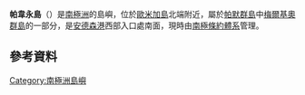 {{coord|64|19|S|62|57|W|display=title}}

'''帕韋永島'''（{{lang-en|Pabellón Island}}）是[[南極洲|南極洲]]的島嶼，位於[[歐米加島|歐米加島]]北端附近，屬於[[帕默群島|帕默群島]]中[[梅爾基奧群島|梅爾基奧群島]]的一部分，是[[安德森港|安德森港]]西部入口處南面，現時由[[南極條約體系|南極條約體系]]管理。

==參考資料==
{{usgs-gazetteer}}

{{Antarctica-geo-stub}}
[[Category:南極洲島嶼|Category:南極洲島嶼]]